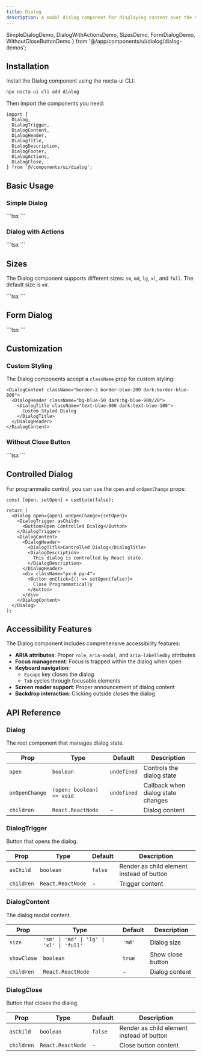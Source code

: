 ```yaml
---
title: Dialog
description: A modal dialog component for displaying content over the main interface with backdrop, keyboard navigation and accessibility features
---
```


  SimpleDialogDemo,
  DialogWithActionsDemo,
  SizesDemo,
  FormDialogDemo,
  WithoutCloseButtonDemo
} from '@/app/components/ui/dialog/dialog-demos';

## Installation

Install the Dialog component using the nocta-ui CLI:

```bash
npx nocta-ui-cli add dialog
```

Then import the components you need:

```tsx
import {
  Dialog,
  DialogTrigger,
  DialogContent,
  DialogHeader,
  DialogTitle,
  DialogDescription,
  DialogFooter,
  DialogActions,
  DialogClose,
} from '@/components/ui/dialog';
```

## Basic Usage

### Simple Dialog

<DocsTabs defaultValue="preview">
  <DocsTab value="preview" title="Preview">
    <SimpleDialogDemo />
  </DocsTab>
  <DocsTab value="code" title="Code">
    ```tsx
    <Dialog>
      <DialogTrigger asChild>
        <Button>Open Dialog</Button>
      </DialogTrigger>
      <DialogContent>
        <DialogHeader>
          <DialogTitle>Welcome</DialogTitle>
          <DialogDescription>
            This is a basic dialog example with a title and description.
          </DialogDescription>
        </DialogHeader>
        <div className="px-6 py-4">
          <p className="text-sm">Dialog content goes here.</p>
        </div>
      </DialogContent>
    </Dialog>
    ```
  </DocsTab>
</DocsTabs>

### Dialog with Actions

<DocsTabs defaultValue="preview">
  <DocsTab value="preview" title="Preview">
    <DialogWithActionsDemo />
  </DocsTab>
  <DocsTab value="code" title="Code">
    ```tsx
    <Dialog>
      <DialogTrigger asChild>
        <Button variant="secondary">Delete Item</Button>
      </DialogTrigger>
      <DialogContent>
        <DialogHeader>
          <DialogTitle>Confirm Deletion</DialogTitle>
          <DialogDescription>
            Are you sure you want to delete this item? This action cannot be undone.
          </DialogDescription>
        </DialogHeader>
        <div className="px-6 py-4">
          <p className="text-sm">
            This will permanently remove <strong>Project Alpha</strong> and all associated data.
          </p>
        </div>
        <DialogFooter>
          <DialogActions>
            <DialogClose asChild>
              <Button variant="ghost" size="sm">Cancel</Button>
            </DialogClose>
            <Button variant="primary" size="sm">Delete</Button>
          </DialogActions>
        </DialogFooter>
      </DialogContent>
    </Dialog>
    ```
  </DocsTab>
</DocsTabs>

## Sizes

The Dialog component supports different sizes: `sm`, `md`, `lg`, `xl`, and `full`. The default size is `md`.

<DocsTabs defaultValue="preview">
  <DocsTab value="preview" title="Preview">
    <SizesDemo />
  </DocsTab>
  <DocsTab value="code" title="Code">
    ```tsx
    <Dialog>
      <DialogTrigger asChild>
        <Button size="sm">Small</Button>
      </DialogTrigger>
      <DialogContent size="sm">
        <DialogHeader>
          <DialogTitle>Small Dialog</DialogTitle>
          <DialogDescription>This is a small dialog example.</DialogDescription>
        </DialogHeader>
        <div className="px-6 py-4">
          <p className="text-sm">Compact dialog for simple interactions.</p>
        </div>
      </DialogContent>
    </Dialog>
    ```
  </DocsTab>
</DocsTabs>

## Form Dialog

<DocsTabs defaultValue="preview">
  <DocsTab value="preview" title="Preview">
    <FormDialogDemo />
  </DocsTab>
  <DocsTab value="code" title="Code">
    ```tsx
    <Dialog>
      <DialogTrigger asChild>
        <Button>Add New User</Button>
       </DialogTrigger>
      <DialogContent size="lg">
        <DialogHeader>
          <DialogTitle>Create New User</DialogTitle>
          <DialogDescription>
            Add a new user to your team. Fill in their details below.
          </DialogDescription>
        </DialogHeader>
        <div className="px-6 py-4 space-y-4">
          <div className="grid grid-cols-2 gap-4">
            <div>
              <label className="block text-sm font-medium mb-2">First Name</label>
              <Input placeholder="John" />
            </div>
            <div>
              <label className="block text-sm font-medium mb-2">Last Name</label>
              <Input placeholder="Doe" />
            </div>
          </div>
          <div>
            <label className="block text-sm font-medium mb-2">Email Address</label>
            <Input type="email" placeholder="john.doe@example.com" />
          </div>
          <div>
            <label className="block text-sm font-medium mb-2">Role</label>
            <Select defaultValue="viewer">
              <SelectTrigger className="w-full">
                <SelectValue placeholder="Select a role" />
              </SelectTrigger>
              <SelectContent>
                <SelectItem value="admin">Admin</SelectItem>
                <SelectItem value="editor">Editor</SelectItem>
                <SelectItem value="viewer">Viewer</SelectItem>
              </SelectContent>
            </Select>
          </div>
        </div>
        <DialogFooter>
          <DialogActions>
            <DialogClose asChild>
              <Button variant="ghost" size="sm">Cancel</Button>
            </DialogClose>
            <Button variant="primary" size="sm">Create User</Button>
          </DialogActions>
        </DialogFooter>
      </DialogContent>
    </Dialog>
    ```
  </DocsTab>
</DocsTabs>

## Customization

### Custom Styling

The Dialog components accept a `className` prop for custom styling:

```tsx
<DialogContent className="border-2 border-blue-200 dark:border-blue-800">
  <DialogHeader className="bg-blue-50 dark:bg-blue-900/20">
    <DialogTitle className="text-blue-900 dark:text-blue-100">
      Custom Styled Dialog
    </DialogTitle>
  </DialogHeader>
</DialogContent>
```

### Without Close Button

<DocsTabs defaultValue="preview">
  <DocsTab value="preview" title="Preview">
    <WithoutCloseButtonDemo />
  </DocsTab>
  <DocsTab value="code" title="Code">
    ```tsx
    <Dialog>
      <DialogTrigger asChild>
        <Button variant="secondary">Processing...</Button>
       </DialogTrigger>
      <DialogContent showClose={false} size="sm">
        <DialogHeader>
          <DialogTitle>Processing Request</DialogTitle>
          <DialogDescription>
            Please wait while we process your request...
          </DialogDescription>
        </DialogHeader>
        <div className="px-6 py-8 text-center">
          <div className="inline-block animate-spin rounded-full h-6 w-6 border-b-2 border-neutral-900 dark:border-neutral-100"></div>
        </div>
      </DialogContent>
    </Dialog>
    ```
  </DocsTab>
</DocsTabs>

## Controlled Dialog

For programmatic control, you can use the `open` and `onOpenChange` props:

```tsx
const [open, setOpen] = useState(false);

return (
  <Dialog open={open} onOpenChange={setOpen}>
    <DialogTrigger asChild>
      <Button>Open Controlled Dialog</Button>
    </DialogTrigger>
    <DialogContent>
      <DialogHeader>
        <DialogTitle>Controlled Dialog</DialogTitle>
        <DialogDescription>
          This dialog is controlled by React state.
        </DialogDescription>
      </DialogHeader>
      <div className="px-6 py-4">
        <Button onClick={() => setOpen(false)}>
          Close Programmatically
        </Button>
      </div>
    </DialogContent>
  </Dialog>
);
```

## Accessibility Features

The Dialog component includes comprehensive accessibility features:

- **ARIA attributes**: Proper `role`, `aria-modal`, and `aria-labelledby` attributes
- **Focus management**: Focus is trapped within the dialog when open
- **Keyboard navigation**: 
  - `Escape` key closes the dialog
  - `Tab` cycles through focusable elements
- **Screen reader support**: Proper announcement of dialog content
- **Backdrop interaction**: Clicking outside closes the dialog

## API Reference

### Dialog

The root component that manages dialog state.

| Prop | Type | Default | Description |
|------|------|---------|-------------|
| `open` | `boolean` | `undefined` | Controls the dialog state |
| `onOpenChange` | `(open: boolean) => void` | `undefined` | Callback when dialog state changes |
| `children` | `React.ReactNode` | - | Dialog content |

### DialogTrigger

Button that opens the dialog.

| Prop | Type | Default | Description |
|------|------|---------|-------------|
| `asChild` | `boolean` | `false` | Render as child element instead of button |
| `children` | `React.ReactNode` | - | Trigger content |

### DialogContent

The dialog modal content.

| Prop | Type | Default | Description |
|------|------|---------|-------------|
| `size` | `'sm' \| 'md' \| 'lg' \| 'xl' \| 'full'` | `'md'` | Dialog size |
| `showClose` | `boolean` | `true` | Show close button |
| `children` | `React.ReactNode` | - | Dialog content |

### DialogClose

Button that closes the dialog.

| Prop | Type | Default | Description |
|------|------|---------|-------------|
| `asChild` | `boolean` | `false` | Render as child element instead of button |
| `children` | `React.ReactNode` | - | Close button content |
``` 